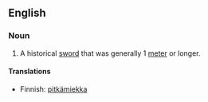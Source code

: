 ==English==
{{wikipedia}}

===Noun===
{{en-noun}}

#A historical [[sword]] that was generally 1 [[meter]] or longer.

====Translations====
{{top}}
*Finnish: [[pitkämiekka]]
{{bottom}}